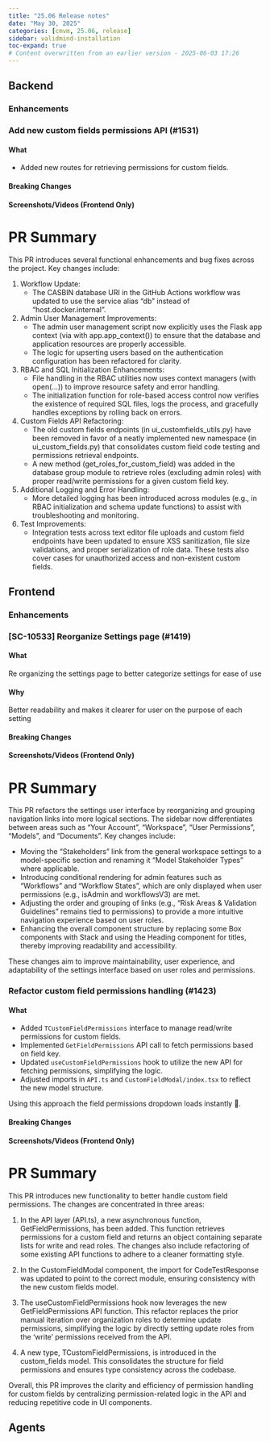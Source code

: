 ```yaml
---
title: "25.06 Release notes"
date: "May 30, 2025"
categories: [cmvm, 25.06, release]
sidebar: validmind-installation
toc-expand: true
# Content overwritten from an earlier version - 2025-06-03 17:26
---
```


## Backend
<!--- Tag: [cmvm/25.06](https://github.com/validmind/backend/releases/tag/cmvm/25.06) --->
<!--- Compare API call: gh api repos/validmind/backend/compare/9a25cb2452a9b02dec0fb6944020765d43660a35...9a25cb2452a9b02dec0fb6944020765d43660a35 --->

### Enhancements


<!--- PR #1531: https://github.com/validmind/backend/pull/1531 --->
<!--- Labels: enhancement --->
### Add new custom fields permissions API (#1531)

#### What
- Added new routes for retrieving permissions for custom fields.

#### Breaking Changes
<!-- List any breaking changes -->

#### Screenshots/Videos (Frontend Only)
<!-- Add screenshots or videos showing before/after -->

# PR Summary
This PR introduces several functional enhancements and bug fixes across the project. Key changes include:

1. Workflow Update: 
   - The CASBIN database URI in the GitHub Actions workflow was updated to use the service alias "db" instead of "host.docker.internal".

2. Admin User Management Improvements:
   - The admin user management script now explicitly uses the Flask app context (via with app.app_context()) to ensure that the database and application resources are properly accessible.
   - The logic for upserting users based on the authentication configuration has been refactored for clarity.

3. RBAC and SQL Initialization Enhancements:
   - File handling in the RBAC utilities now uses context managers (with open(...)) to improve resource safety and error handling.
   - The initialization function for role-based access control now verifies the existence of required SQL files, logs the process, and gracefully handles exceptions by rolling back on errors.

4. Custom Fields API Refactoring:
   - The old custom fields endpoints (in ui_customfields_utils.py) have been removed in favor of a neatly implemented new namespace (in ui_custom_fields.py) that consolidates custom field code testing and permissions retrieval endpoints.
   - A new method (get_roles_for_custom_field) was added in the database group module to retrieve roles (excluding admin roles) with proper read/write permissions for a given custom field key.

5. Additional Logging and Error Handling:
   - More detailed logging has been introduced across modules (e.g., in RBAC initialization and schema update functions) to assist with troubleshooting and monitoring.

6. Test Improvements:
   - Integration tests across text editor file uploads and custom field endpoints have been updated to ensure XSS sanitization, file size validations, and proper serialization of role data. These tests also cover cases for unauthorized access and non-existent custom fields.

<!-- ### Changes with no label -->


<!--- PR #1536: https://github.com/validmind/backend/pull/1536 --->
<!--- Labels: none --->
<!--- ### Merge Staging into Prod (prod-1.30.16) (#1536) --->
<!-- No release notes or summary provided. -->


<!--- PR #1535: https://github.com/validmind/backend/pull/1535 --->
<!--- Labels: none --->
<!--- ### Cullen/merge main into staging (#1535) --->
<!-- No release notes or summary provided. -->


## Frontend
<!--- Tag: [cmvm/25.06](https://github.com/validmind/frontend/releases/tag/cmvm/25.06) --->
<!--- Compare API call: gh api repos/validmind/frontend/compare/8d27e60a09a075a3d625d9044bd4ba5add36f9e0...8d27e60a09a075a3d625d9044bd4ba5add36f9e0 --->

### Enhancements


<!--- PR #1419: https://github.com/validmind/frontend/pull/1419 --->
<!--- Labels: enhancement --->
### [SC-10533] Reorganize Settings page (#1419)

#### What
<!-- Describe what the change is doing, including behavior before and after the change -->
Re organizing the settings page to better categorize settings for ease of use

#### Why
<!-- Explain why the change is being made and needed -->
Better readability and makes it clearer for user on the purpose of each setting

#### Breaking Changes
<!-- List any breaking changes -->

#### Screenshots/Videos (Frontend Only)
<!-- Add screenshots or videos showing before/after -->

# PR Summary
This PR refactors the settings user interface by reorganizing and grouping navigation links into more logical sections. The sidebar now differentiates between areas such as "Your Account", "Workspace", "User Permissions", "Models", and "Documents". Key changes include:

- Moving the "Stakeholders" link from the general workspace settings to a model-specific section and renaming it "Model Stakeholder Types" where applicable.
- Introducing conditional rendering for admin features such as "Workflows" and "Workflow States", which are only displayed when user permissions (e.g., isAdmin and workflowsV3) are met.
- Adjusting the order and grouping of links (e.g., "Risk Areas & Validation Guidelines" remains tied to permissions) to provide a more intuitive navigation experience based on user roles.
- Enhancing the overall component structure by replacing some Box components with Stack and using the Heading component for titles, thereby improving readability and accessibility.

These changes aim to improve maintainability, user experience, and adaptability of the settings interface based on user roles and permissions.


<!--- PR #1423: https://github.com/validmind/frontend/pull/1423 --->
<!--- Labels: enhancement --->
### Refactor custom field permissions handling (#1423)

#### What
- Added `TCustomFieldPermissions` interface to manage read/write permissions for custom fields.
- Implemented `GetFieldPermissions` API call to fetch permissions based on field key.
- Updated `useCustomFieldPermissions` hook to utilize the new API for fetching permissions, simplifying the logic.
- Adjusted imports in `API.ts` and `CustomFieldModal/index.tsx` to reflect the new model structure.

Using this approach the field permissions dropdown loads instantly 🫡.

#### Breaking Changes
<!-- List any breaking changes -->

#### Screenshots/Videos (Frontend Only)
<!-- Add screenshots or videos showing before/after -->

# PR Summary

This PR introduces new functionality to better handle custom field permissions. The changes are concentrated in three areas:

1. In the API layer (API.ts), a new asynchronous function, GetFieldPermissions, has been added. This function retrieves permissions for a custom field and returns an object containing separate lists for write and read roles. The changes also include refactoring of some existing API functions to adhere to a cleaner formatting style.

2. In the CustomFieldModal component, the import for CodeTestResponse was updated to point to the correct module, ensuring consistency with the new custom fields model.

3. The useCustomFieldPermissions hook now leverages the new GetFieldPermissions API function. This refactor replaces the prior manual iteration over organization roles to determine update permissions, simplifying the logic by directly setting update roles from the 'write' permissions received from the API.

4. A new type, TCustomFieldPermissions, is introduced in the custom_fields model. This consolidates the structure for field permissions and ensures type consistency across the codebase.

Overall, this PR improves the clarity and efficiency of permission handling for custom fields by centralizing permission-related logic in the API and reducing repetitive code in UI components.

<!-- ### Changes with no label -->


<!--- PR #1431: https://github.com/validmind/frontend/pull/1431 --->
<!--- Labels: none --->
<!--- ### Merge Main into Staging (staging-1.36.3) (#1431) --->
<!-- No release notes or summary provided. -->


<!--- PR #1432: https://github.com/validmind/frontend/pull/1432 --->
<!--- Labels: none --->
<!--- ### Merge Staging into Prod (prod-1.36.3) (#1432) --->
<!-- No release notes or summary provided. -->


## Agents
<!--- Tag: [cmvm/25.06](https://github.com/validmind/agents/releases/tag/cmvm/25.06) --->
<!--- Compare API call: gh api repos/validmind/agents/compare/7296184079d435d4c14b3a9af81dcf2ed3c5f8a1...7296184079d435d4c14b3a9af81dcf2ed3c5f8a1 --->

<!-- ### Changes with no label -->


<!--- PR #30: https://github.com/validmind/agents/pull/30 --->
<!--- Labels: none --->
<!--- ### Merge Main into Prod (prod-25746) (#30) --->
<!-- No release notes or summary provided. -->


<!--- ## Documentation --->
<!--- Tag: [cmvm/25.06](https://github.com/validmind/documentation/releases/tag/cmvm/25.06) --->
<!--- Compare API call: gh api repos/validmind/documentation/compare/01f652d63c5c2897688a76ad8ca89ea50973c492...01f652d63c5c2897688a76ad8ca89ea50973c492 --->
<!-- No public PRs found for this release -->

<!--- ## Validmind-library --->
<!--- Tag: [cmvm/25.06](https://github.com/validmind/validmind-library/releases/tag/cmvm/25.06) --->
<!--- Compare API call: gh api repos/validmind/validmind-library/compare/cmvm/25.06...cmvm/25.06 --->
<!-- No public PRs found for this release -->

